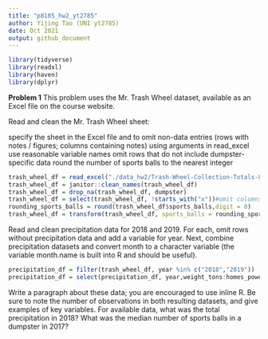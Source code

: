 ```yaml
---
title: "p8105_hw2_yt2785"
author: Yijing Tao (UNI yt2785)
date: Oct 2021
output: github_document
---
```


```r
library(tidyverse)
library(readxl)
library(haven)
library(dplyr)
```


**Problem 1**
This problem uses the Mr. Trash Wheel dataset, available as an Excel file on the course website.

Read and clean the Mr. Trash Wheel sheet:

specify the sheet in the Excel file and to omit non-data entries (rows with notes / figures; columns containing notes) using arguments in read_excel
use reasonable variable names
omit rows that do not include dumpster-specific data
round the number of sports balls to the nearest integer

```r
trash_wheel_df = read_excel("./data_hw2/Trash-Wheel-Collection-Totals-8-6-19.xlsx")
trash_wheel_df = janitor::clean_names(trash_wheel_df)
trash_wheel_df = drop_na(trash_wheel_df, dumpster)
trash_wheel_df = select(trash_wheel_df, !starts_with("x"))#omit columns containing notes
rounding_sports_balls = round(trash_wheel_df$sports_balls,digit = 0)
trash_wheel_df = transform(trash_wheel_df, sports_balls = rounding_sports_balls)

```

Read and clean precipitation data for 2018 and 2019. For each, omit rows without precipitation data and add a variable for year. 
Next, combine precipitation datasets and convert month to a character variable (the variable month.name is built into R and should be useful).

```r
precipitation_df = filter(trash_wheel_df, year %in% c("2018","2019"))
precipitation_df = select(precipitation_df, year,weight_tons:homes_powered)

```


Write a paragraph about these data; you are encouraged to use inline R. Be sure to note the number of observations in both resulting datasets, and give examples of key variables. For available data, what was the total precipitation in 2018? What was the median number of sports balls in a dumpster in 2017?